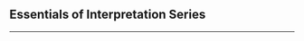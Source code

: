 <div class="series">

## Essentials of Interpretation Series

<ul>
  <PostAndDate
    date="2023-08-28"
    title="A Compiler Crash Course"
    url="/series/essentials-of-interpretation/a-compiler-crash-course"
  />
</ul>

---

</div>
